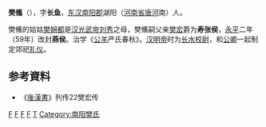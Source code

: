 '''樊鯈'''（{{bd|？||67年||catIdx=F}}），字'''长鱼'''，[[东汉|东汉]][[南阳郡|南阳郡]]湖阳（[[河南省|河南省]][[唐河|唐河]]南）人。

樊鯈的姑姑[[樊娴都|樊娴都]]是[[汉光武帝|汉光武帝]][[刘秀|刘秀]]之母，樊鯈嗣父亲[[樊宏|樊宏]]爵为'''寿张侯'''，[[永平_(東漢)|永平]]二年（59年）改封'''燕侯'''。治学《[[公羊|公羊]]严氏春秋》。[[汉明帝|汉明帝]]时为[[长水校尉|长水校尉]]，和[[公卿|公卿]]一起制定郊祀[[礼仪|礼仪]]。

== 参考資料 ==
*《[[後漢書|後漢書]]》列传22樊宏传

[[Category:唐河人|F]]
[[Category:汉朝经学家|F]]
[[Category:东汉官员|F]]
[[Category:汉朝外戚|F]]
[[Category:樊姓|T]]
[[Category:南阳樊氏|Category:南阳樊氏]]